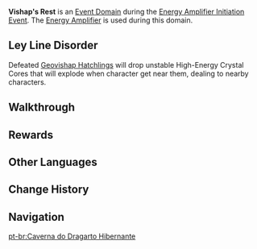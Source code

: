 {{Domain Infobox
|image        = Domain Eagles Gate.png
|type         = Event
|description  = A group of vishaps that have consumed an Irminsul Fruit Fragment have dominion over this Domain. When defeated, the digested fragments will manifest themselves as volatile High-Energy Crystal Cores...
|region       = Liyue
|area         = Bishui Plain
|recElements  = Electro, Cryo, Geo
}}
'''Vishap's Rest''' is an [[Event Domain]] during the [[Energy Amplifier Initiation]] [[Event]]. The [[Energy Amplifier]] is used during this domain.

==Ley Line Disorder==
Defeated [[Geovishap Hatchling]]s will drop unstable High-Energy Crystal Cores that will explode when character get near them, dealing {{Color|Geo DMG}} to nearby characters.

==Walkthrough==
{{Domain Enemies
|subheader1=1. Enemies
|enemies1=Large Electro Slime,Mutant Electro Slime,Electro Slime*3,Pyro Hilichurl Shooter*2
|subheader2=2. Enemies
|enemies2=Blazing Axe Mitachurl,Hydro Abyss Mage,Geo Samachurl,Electro Hilichurl Shooter,Rock Shield Hilichurl Guard
|subheader3=3. Gliding Obstacle
|subheader4=4. Enemies
|enemies4=Geovishap Hatchling*2,Geovishap
}}

==Rewards==
{{Card|Primogem|60}}{{Card|Mora|30,000}}{{Card|Fractured Fruit Data|270}}

==Other Languages==
{{Other Languages
|en      = Vishap's Rest
|zhs     = 龙蜥安眠之穴
|zhs_rm  = Lóngxī Ānmiǎn zhī Xué
|zht     = 龍蜥安眠之穴
|zht_rm  = Lóngxī Ānmiǎn zhī Xuè
|zh_tl   = Cave Where {{Lex|Vishaps|zh}} Sleep Peacefully
|ja      = ヴィシャップが眠る洞窟
|ja_rm   = Vishappu ga Nemuru Doukutsu
|ja_tl   = Cave Where Vishaps Sleep
|ko      = 용 도마뱀이 잠든 동굴
|ko_rm   = Yong Domabaem-i Jamdeun Donggul
|ko_tl   = Cave Where {{Lex|Vishaps|ko}} Sleep
|es      = El descanso del Dragarto
|es_tl   = The {{Lex|Vishap|es}}'s Rest
|fr      = Repaire de l'Élémentosaure
|fr_tl   = {{Lex|Vishap|fr}}'s Lair
|ru      = Логово геовишапов
|ru_tl   = 
|th      = ถ้ำมังกรนิทรา
|th_rm   = 
|th_tl   = Slumbering Dragon's Cave
|vi      = Hang Rồng Đất Ngủ Yên
|vi_tl   = 
|de      = Drachenechsehöhle
|de_tl   = {{Lex|Vishap|de}} Cave
|id      = Vishap's Rest
|pt      = Caverna do Dragarto Hibernante
|pt_tl   = 
}}

==Change History==
{{Change History|1.5}}

==Navigation==
{{Domain Navbox|Temporary}}

[[pt-br:Caverna do Dragarto Hibernante]]